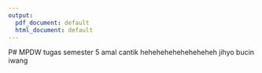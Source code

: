 ```yaml
---
output:
  pdf_document: default
  html_document: default
---
```

P# MPDW
tugas semester 5
amal cantik
heheheheheheheheheh
jihyo bucin iwang